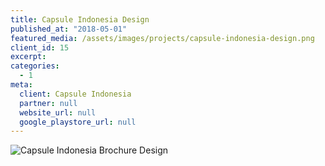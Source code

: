 ```yaml
---
title: Capsule Indonesia Design
published_at: "2018-05-01"
featured_media: /assets/images/projects/capsule-indonesia-design.png
client_id: 15
excerpt:
categories:
  - 1
meta:
  client: Capsule Indonesia
  partner: null
  website_url: null
  google_playstore_url: null
---
```


![Capsule Indonesia Brochure Design](https://sawirstudio.com/storage/16/MNxTvo0CW5k9bpDudoq4YbVVlzJBv2-metaYmxvYg==-.jpg)
